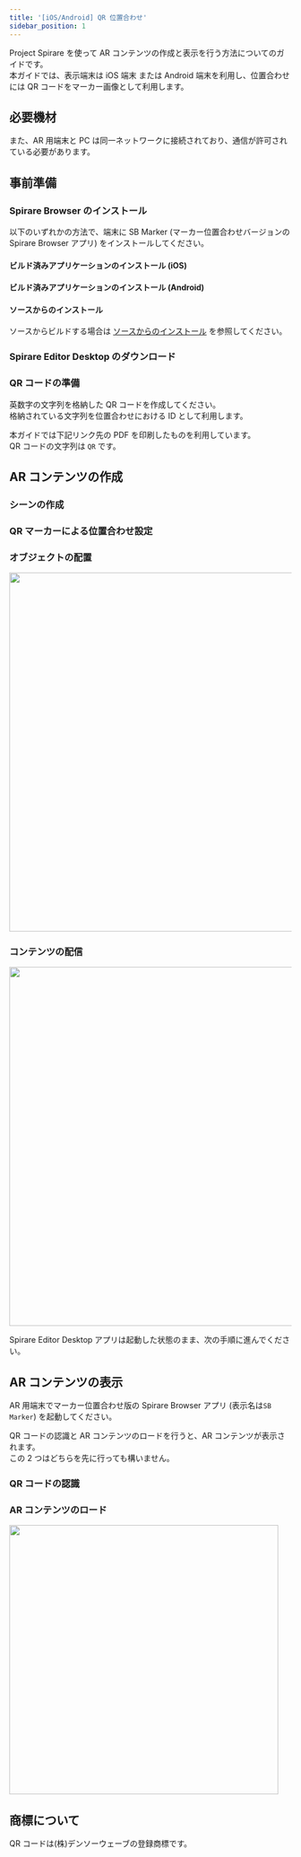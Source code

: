 ```yaml
---
title: '[iOS/Android] QR 位置合わせ'
sidebar_position: 1
---
```






Project Spirare を使って AR コンテンツの作成と表示を行う方法についてのガイドです。  
本ガイドでは、表示端末は iOS 端末 または Android 端末を利用し、位置合わせには QR コードをマーカー画像として利用します。

## 必要機材

<GettingStartedRequiredDevices />

また、AR 用端末と PC は同一ネットワークに接続されており、通信が許可されている必要があります。

## 事前準備

### Spirare Browser のインストール

以下のいずれかの方法で、端末に SB Marker (マーカー位置合わせバージョンの Spirare Browser アプリ) をインストールしてください。

#### ビルド済みアプリケーションのインストール (iOS)

<SpirareBrowserAppInstallIos />

#### ビルド済みアプリケーションのインストール (Android)

<SpirareBrowserAppInstallAndroid />

#### ソースからのインストール

ソースからビルドする場合は [ソースからのインストール](/spirare-browser/spirare-browser-arfoundation-marker.mdx#ソースからのインストール) を参照してください。

### Spirare Editor Desktop のダウンロード

<SpirareEditorInstall />

### QR コードの準備

英数字の文字列を格納した QR コードを作成してください。  
格納されている文字列を位置合わせにおける ID として利用します。

本ガイドでは下記リンク先の PDF を印刷したものを利用しています。  
QR コードの文字列は `QR` です。

<CardLink
  title="QR コードの PDF ファイル"
  description="https://github.com/HoloLabInc/spirare-babylonjs/raw/190412db10dde907287c6241cf16c9f0c99827c2/_data/QR.pdf"
  href="https://github.com/HoloLabInc/spirare-babylonjs/raw/190412db10dde907287c6241cf16c9f0c99827c2/_data/QR.pdf"
/>

## AR コンテンツの作成

### シーンの作成

<SpirareEditorDesktopCreateSpaceScene />

### QR マーカーによる位置合わせ設定

<SpirareEditorDesktopQRSetup />

### オブジェクトの配置

<GettingStartedContentPlacement />

<img width="640" src={SpirareEditorContentImage} />

### コンテンツの配信

<GettingStartedContentShare />

<img width="640" src={SpirareEditorShareButtonImage} />

<br />

Spirare Editor Desktop アプリは起動した状態のまま、次の手順に進んでください。

## AR コンテンツの表示

AR 用端末でマーカー位置合わせ版の Spirare Browser アプリ (表示名は`SB Marker`) を起動してください。

QR コードの認識と AR コンテンツのロードを行うと、AR コンテンツが表示されます。  
この 2 つはどちらを先に行っても構いません。

### QR コードの認識

<SpirareBrowserQRDetection />

### AR コンテンツのロード

<GettingStartedLoadArContentFromSpirareEditorDesktop />

<img width="480" class="border" src={SpirareBrowserContentImage} />

## 商標について

QR コードは(株)デンソーウェーブの登録商標です。
